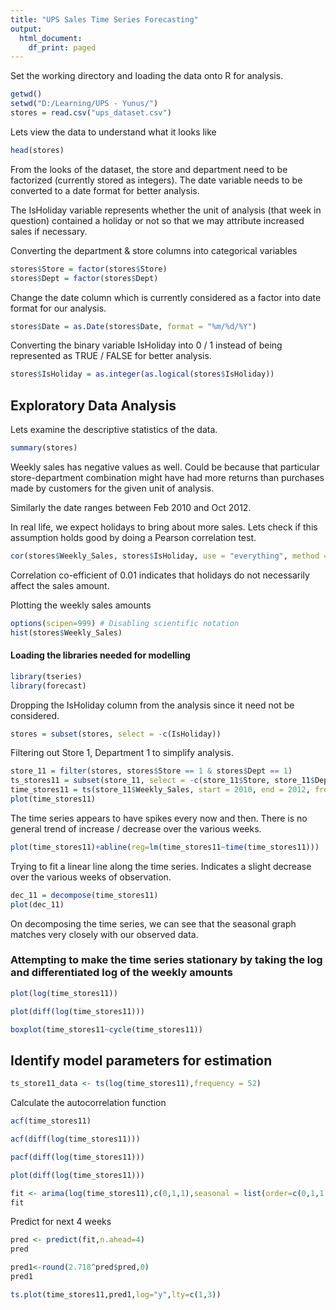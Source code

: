 ---
title: "UPS Sales Time Series Forecasting"
output:
  html_document:
    df_print: paged
---


Set the working directory and loading the data onto R for analysis. 

```{r}
getwd()
setwd("D:/Learning/UPS - Yunus/")
stores = read.csv("ups_dataset.csv")
```

Lets view the data to understand what it looks like 

```{r}
head(stores)
```

From the looks of the dataset, the store and department need to be factorized (currently stored as integers). The date variable needs to be converted to a date format for better analysis. 

The IsHoliday variable represents whether the unit of analysis (that week in question) contained a holiday or not so that we may attribute increased sales if necessary. 


Converting the department & store columns into categorical variables

```{r}
stores$Store = factor(stores$Store)
stores$Dept = factor(stores$Dept)
```

Change the date column which is currently considered as a factor into date format for our analysis. 

```{r}
stores$Date = as.Date(stores$Date, format = "%m/%d/%Y")
```

Converting the binary variable IsHoliday into 0 / 1 instead of being represented as TRUE / FALSE for better analysis. 

```{r}
stores$IsHoliday = as.integer(as.logical(stores$IsHoliday))
```

## Exploratory Data Analysis

Lets examine the descriptive statistics of the data. 

```{r}
summary(stores)
```

Weekly sales has negative values as well. Could be because that particular store-department combination might have had more returns than purchases made by customers for the given unit of analysis. 

Similarly the date ranges between Feb 2010 and Oct 2012. 

In real life, we expect holidays to bring about more sales. Lets check if this assumption holds good by doing a Pearson correlation test. 

```{r}
cor(stores$Weekly_Sales, stores$IsHoliday, use = "everything", method = "pearson")
```

Correlation co-efficient of 0.01 indicates that holidays do not necessarily affect the sales amount. 

Plotting the weekly sales amounts

```{r}
options(scipen=999) # Disabling scientific notation
hist(stores$Weekly_Sales) 
```


#### Loading the libraries needed for modelling

```{r}
library(tseries)
library(forecast)
```

Dropping the IsHoliday column from the analysis since it need not be considered. 

```{r}
stores = subset(stores, select = -c(IsHoliday))
```

Filtering out Store 1, Department 1 to simplify analysis. 

```{r}
store_11 = filter(stores, stores$Store == 1 & stores$Dept == 1)
ts_stores11 = subset(store_11, select = -c(store_11$Store, store_11$Dept))
time_stores11 = ts(store_11$Weekly_Sales, start = 2010, end = 2012, frequency = 52)
plot(time_stores11) 
```

The time series appears to have spikes every now and then. There is no general trend of increase / decrease over the various weeks. 

```{r}
plot(time_stores11)+abline(reg=lm(time_stores11~time(time_stores11))) 
```

Trying to fit a linear line along the time series. Indicates a slight decrease over the various weeks of observation. 

```{r}
dec_11 = decompose(time_stores11)
plot(dec_11)
```

On decomposing the time series, we can see that the seasonal graph matches very closely with our observed data. 

### Attempting to make the time series stationary by taking the log and differentiated log of the weekly amounts 

```{r}
plot(log(time_stores11))
```

```{r}
plot(diff(log(time_stores11)))
```

```{r}
boxplot(time_stores11~cycle(time_stores11))
```

## Identify model parameters for estimation

```{r}
ts_store11_data <- ts(log(time_stores11),frequency = 52)
```

Calculate the autocorrelation function 

```{r}
acf(time_stores11) 
```

```{r}
acf(diff(log(time_stores11)))
```

```{r}
pacf(diff(log(time_stores11))) 
```


```{r}
plot(diff(log(time_stores11)))
```

```{r}
fit <- arima(log(time_stores11),c(0,1,1),seasonal = list(order=c(0,1,1),period=52))
fit
```

Predict for next 4 weeks

```{r}
pred <- predict(fit,n.ahead=4) 
pred
```

```{r}
pred1<-round(2.718^pred$pred,0)  
pred1
```

```{r}
ts.plot(time_stores11,pred1,log="y",lty=c(1,3))
```

